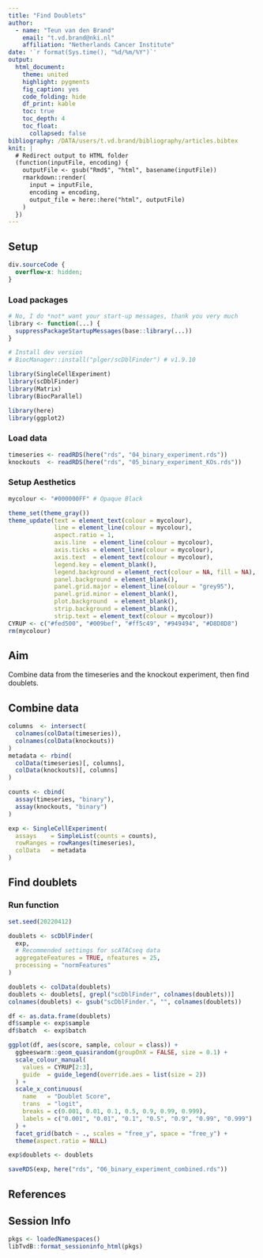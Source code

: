 ```yaml
---
title: "Find Doublets"
author: 
  - name: "Teun van den Brand"
    email: "t.vd.brand@nki.nl"
    affiliation: "Netherlands Cancer Institute"
date: '`r format(Sys.time(), "%d/%m/%Y")`'
output: 
  html_document:
    theme: united
    highlight: pygments
    fig_caption: yes
    code_folding: hide
    df_print: kable
    toc: true
    toc_depth: 4
    toc_float:
      collapsed: false
bibliography: /DATA/users/t.vd.brand/bibliography/articles.bibtex
knit: |
  # Redirect output to HTML folder
  (function(inputFile, encoding) {
    outputFile <- gsub("Rmd$", "html", basename(inputFile))
    rmarkdown::render(
      input = inputFile,
      encoding = encoding,
      output_file = here::here("html", outputFile)
    )
  })
---
```


## Setup {.tabset}

<!-- little HTML script to do indentation of the table of contents -->
<script>
    $(document).ready(function() {
      $items = $('div#TOC li');
      $items.each(function(idx) {
        num_ul = $(this).parentsUntil('#TOC').length;
        $(this).css({'text-indent': num_ul * 10, 'padding-left': 0});
      });

    });
</script>

```css
div.sourceCode {
  overflow-x: hidden;
}
```

### Load packages

```r
# No, I do *not* want your start-up messages, thank you very much
library <- function(...) {
  suppressPackageStartupMessages(base::library(...))
}
```


```r
# Install dev version
# BiocManager::install("plger/scDblFinder") # v1.9.10

library(SingleCellExperiment)
library(scDblFinder)
library(Matrix)
library(BiocParallel)

library(here)
library(ggplot2)
```

### Load data

```r
timeseries <- readRDS(here("rds", "04_binary_experiment.rds"))
knockouts  <- readRDS(here("rds", "05_binary_experiment_KOs.rds"))
```

### Setup Aesthetics

```r
mycolour <- "#000000FF" # Opaque Black

theme_set(theme_gray())
theme_update(text = element_text(colour = mycolour),
             line = element_line(colour = mycolour),
             aspect.ratio = 1,
             axis.line  = element_line(colour = mycolour),
             axis.ticks = element_line(colour = mycolour),
             axis.text  = element_text(colour = mycolour),
             legend.key = element_blank(),
             legend.background = element_rect(colour = NA, fill = NA),
             panel.background = element_blank(),
             panel.grid.major = element_line(colour = "grey95"),
             panel.grid.minor = element_blank(),
             plot.background  = element_blank(),
             strip.background = element_blank(),
             strip.text = element_text(colour = mycolour))
CYRUP <- c("#fed500", "#009bef", "#ff5c49", "#949494", "#D8D8D8")
rm(mycolour)
```

## Aim

Combine data from the timeseries and the knockout experiment, then find doublets.

## Combine data

```r
columns  <- intersect(
  colnames(colData(timeseries)),
  colnames(colData(knockouts))
)
metadata <- rbind(
  colData(timeseries)[, columns],
  colData(knockouts)[, columns]
)

counts <- cbind(
  assay(timeseries, "binary"),
  assay(knockouts, "binary")
)

exp <- SingleCellExperiment(
  assays    = SimpleList(counts = counts),
  rowRanges = rowRanges(timeseries),
  colData   = metadata
)
```

## Find doublets

### Run function

```r
set.seed(20220412)

doublets <- scDblFinder(
  exp,
  # Recommended settings for scATACseq data
  aggregateFeatures = TRUE, nfeatures = 25,
  processing = "normFeatures"
)
```

```r
doublets <- colData(doublets)
doublets <- doublets[, grepl("scDblFinder", colnames(doublets))]
colnames(doublets) <- gsub("scDblFinder.", "", colnames(doublets))

df <- as.data.frame(doublets)
df$sample <- exp$sample
df$batch  <- exp$batch

ggplot(df, aes(score, sample, colour = class)) +
  ggbeeswarm::geom_quasirandom(groupOnX = FALSE, size = 0.1) +
  scale_colour_manual(
    values = CYRUP[2:3],
    guide  = guide_legend(override.aes = list(size = 2))
  ) +
  scale_x_continuous(
    name   = "Doublet Score",
    trans  = "logit",
    breaks = c(0.001, 0.01, 0.1, 0.5, 0.9, 0.99, 0.999),
    labels = c("0.001", "0.01", "0.1", "0.5", "0.9", "0.99", "0.999")
  ) +
  facet_grid(batch ~ ., scales = "free_y", space = "free_y") +
  theme(aspect.ratio = NULL)
```

```r
exp$doublets <- doublets

saveRDS(exp, here("rds", "06_binary_experiment_combined.rds"))
```


## References

<div id="refs"></div>

## Session Info

```r
pkgs <- loadedNamespaces()
libTvdB::format_sessioninfo_html(pkgs)
```
